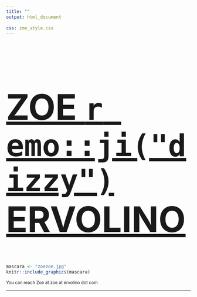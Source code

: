```yaml
---
title: ""
output: html_document
 
css: zme_style.css
---
```

<style type="text/css">
.main-container {
  max-width: 1800px;
  margin-left: auto;
  margin-right: auto;
    background-color:PowderBlue;
    	cursor: url('/Users/zoeervolino/Documents/zoe/cursor.cur'), default;
}
</style>

<a href="https://zoervolino.github.io/zoe/"><font size=80>
<h1 style=>
ZOE `r emo::ji("dizzy")` ERVOLINO
</h1>
</font></a>

```r

mascara <- "zoezoe.jpg"
knitr::include_graphics(mascara)

```

<small>You can reach Zoe at zoe at ervolino dot com</small>
<br>
<hr>